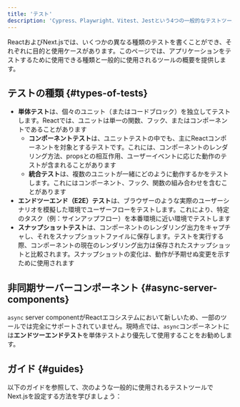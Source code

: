 ```yaml
---
title: 'テスト'
description: 'Cypress、Playwright、Vitest、Jestという4つの一般的なテストツールでNext.jsを設定する方法を学びましょう。'
---
```


ReactおよびNext.jsでは、いくつかの異なる種類のテストを書くことができ、それぞれに目的と使用ケースがあります。このページでは、アプリケーションをテストするために使用できる種類と一般的に使用されるツールの概要を提供します。

## テストの種類 {#types-of-tests}

- **単体テスト**は、個々のユニット（またはコードブロック）を独立してテストします。Reactでは、ユニットは単一の関数、フック、またはコンポーネントであることがあります
  - **コンポーネントテスト**は、ユニットテストの中でも、主にReactコンポーネントを対象とするテストです。これには、コンポーネントのレンダリング方法、propsとの相互作用、ユーザーイベントに応じた動作のテストが含まれることがあります
  - **統合テスト**は、複数のユニットが一緒にどのように動作するかをテストします。これにはコンポーネント、フック、関数の組み合わせを含むことがあります
- **エンドツーエンド（E2E）テスト**は、ブラウザーのような実際のユーザーシナリオを模擬した環境でユーザーフローをテストします。これにより、特定のタスク（例：サインアップフロー）を本番環境に近い環境でテストします
- **スナップショットテスト**は、コンポーネントのレンダリング出力をキャプチャし、それをスナップショットファイルに保存します。テストを実行する際、コンポーネントの現在のレンダリング出力は保存されたスナップショットと比較されます。スナップショットの変化は、動作が予期せぬ変更を示すために使用されます

<AppOnly>

## 非同期サーバーコンポーネント {#async-server-components}

`async` server componentがReactエコシステムにおいて新しいため、一部のツールでは完全にサポートされていません。現時点では、`async`コンポーネントには**エンドツーエンドテスト**を単体テストより優先して使用することをお勧めします。

</AppOnly>

## ガイド {#guides}

以下のガイドを参照して、次のような一般的に使用されるテストツールでNext.jsを設定する方法を学びましょう：
